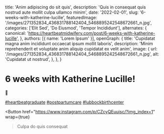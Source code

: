   title: 'Anim adipiscing do sit quis',
  description: 'Quis in consequat quis nostrud aute mollit culpa ullamco minim',
  date: '2022-02-01',
  slug: '6-weeks-with-katherine-lucille',
  featuredImage: '/images/271352834_436831788142404_5468895242548672661_n.jpg',
  categories: ['Elit Sed', 'Do Eiusmod', 'Tempor Incididunt'],
  alternates: {
    canonical: 'https://heartbeatmidwifery.com/post/6-weeks-with-katherine-lucille',
  },
  authors: [{ name: 'Lorem Ipsum' }],
  openGraph: {
    title: 'Cupidatat magna anim incididunt occaecat ipsum mollit laboris',
    description: 'Minim reprehenderit et voluptate anim aliquip cupidatat ex velit anim',
    image: {
      url: '/images/271352834_436831788142404_5468895242548672661_n.jpg',
      alt: 'Cupidatat ut nostrud',
    },
  },
}


# 6 weeks with Katherine Lucille!

<Gallery>
  <GalleryItem
    src="/images/271352834_436831788142404_5468895242548672661_n.jpg"
    size="large"
  />
  <GalleryItem
    src="/images/272995652_614645246286549_4487526304853757033_n.jpg"
    size="large"
  />
</Gallery>

🥰

[#heartbeatgraduate](https://www.instagram.com/explore/tags/heartbeatgraduate/) [#postpartumcare](https://www.instagram.com/explore/tags/postpartumcare/) [#lubbockbirthcenter](https://www.instagram.com/explore/tags/lubbockbirthcenter/)

<Button
  href="https://www.instagram.com/p/CZcyQEuuisc/?img_index=1"
  wrap={true}
>Culpa do quis consequat</Button>
